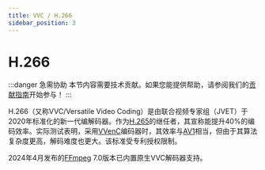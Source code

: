 ```yaml
---
title: VVC / H.266
sidebar_position: 3
---
```


# H.266

:::danger 急需协助
本节内容需要技术贡献。如果您能提供帮助，请参阅我们的[贡献指南](../contribution-guide.mdx)开始参与！
:::

H.266（又称VVC/Versatile Video Coding）是由联合视频专家组（JVET）于2020年标准化的新一代编解码器。作为[H.265](../video/HEVC.mdx)的继任者，其宣称能提升40%的编码效率。实际测试表明，采用[VVenC](../encoders/VVenC.mdx)编码器时，其效率与[AV1](../video/AV1.mdx)相当，但由于其算法复杂度更高，解码难度也更大。该标准受专利授权限制。

2024年4月发布的[FFmpeg](../utilities/ffmpeg.mdx) 7.0版本已内置原生VVC解码器支持。